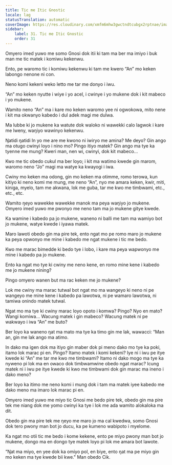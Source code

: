 ```yaml
---
title: Tic me Itic Gnostic
locale: lag
statusTranslation: automatic
coverImage: https://res.cloudinary.com/xmfm6mhw3gwctndtcubgx2rptnae/image/upload/v1740468922/small_cover_tratado_de_psicologia_revolucionaria_a4c0dca4e0.webp
sidebar:
    label: 31. Tic me Itic Gnostic
    order: 31
---
```

Omyero imed yuwo me somo Gnosi dok itii ki tam ma ber ma imiyo i buk man me tic matek i komiwu kekenwu.

Ento, pe waromo tic i komiwu kekenwu ki tam me kwero “An” mo keken labongo nenone ni con.

Neno komi kekeni weko letto me tar me donyo i iwu.

“An” mo keken nyutte i wiye i yo acel, i cwinye i yo mukene dok i kit mabeco i yo mukene.

Wamito neno “An” ma i kare mo keken waromo yee ni ogwokowa, mito nene i kit ma okwanyo kabedo i dul adek magi me dulwa.

Ma lubbe ki jo mukene ka watute dok waloko ni wawekki calo lagwok i kare me lweny, waŋiyo wawinyo kekenwu.

Ŋatidi ŋatidi In yo me are me kwono ni iwiryo me amina? Me deyo? Gin ango ma otugo cwinyi loyo i nino mo? Pingo itiyo matek? Gin ango ma tye ka tyenne me mung? Kweri man, nen wi, cwinyi, dok kit mabeco...

Kwo me tic obedo cukul ma ber loyo; i kit ma watimo kwede gin marom, waromo neno “Jo” magi ma watye ka kwayogi i iwa.

Cwiny mo keken ma odong, gin mo keken ma otimme, romo terowa, kun kitiyo ki neno komi me mung, me neno “An”, nyo me amara keken, kwir, miti, kiniga, myelo, tam me akwana, lok me guba, tar me kwo me timbwami, etc., etc., etc.

Wamito ŋeyo wawekke wawekke manok ma peya waŋiyo jo mukene. Omyero imed yuwo me pwonyo me neno tam ma jo mukene gitye kwede.

Ka wamine i kabedo pa jo mukene, waneno ni balli me tam ma wamiyo bot jo mukene, watye kwede i iyawa matek.

Maro lawoti obedo gin ma pire tek, ento ngat mo pe romo maro jo mukene ka peya opwonyo me mine i kabedo me ngat mukene i tic me bedo.

Kwo me marac bimedde ki bedo tye i lobo, i kare ma peya wapwonyo me mine i kabedo pa jo mukene.

Ento ka ngat mo tye ki cwiny me neno kene, en romo mine kene i kabedo me jo mukene nining?

Pingo omyero wanen but ma rac keken me jo mukene?

Lok me cwiny ma marac tutwal bot ngat mo ma wangeyo ki neno ni pe wangeyo me mine kene i kabedo pa lawotwa, ni pe wamaro lawotwa, ni tamiwa onindo matek tutwal.

Ngat mo ma tye ki cwiny marac loyo opoto i komwa? Pingo? Nyo en mato? Wangi komiwa... Wacung matek i gin mabeco? Wacung matek ni pe wakwayo i iwa “An” me buto?

Ber loyo ka waneno ŋat ma mato ma tye ka timo gin me lak, wawacci: “Man an, gin me lak ango ma atimo.

In dako ma igen dok ma itiyo gin maber dok pi meno dako mo tye ka poki, itamo lok marac pi en. Pingo? Itamo matek i komi kekeni? Iye ni i iwu pe itye kwede ki “An” me tar me kwo me timbwami? Itamo ni dako mogo ma tye ka nyweno pi lok ma en owaco dok timbwamwine obedo ngat marac? Icung matek ni i iwu pe itye kwede ki kwo me timbwami dok gin marac ma ineno i dako meno?

Ber loyo ka itimo me neno komi i mung dok i tam ma matek iyee kabedo me dako meno ma imaro lok marac pi en.

Omyero imed yuwo me miyo tic Gnosi me bedo pire tek, obedo gin ma pire tek me niang dok me yomo cwinyi ka tye i lok me ada wamito alokaloka ma dit.

Obedo gin ma pire tek me ŋeyo me maro jo ma cal kwedwa, somo Gnosi dok tero pwony man bot jo ducu, ka pe kumeno wabipoto i myelome.

Ka ngat mo otii tic me bedo i kome kekene, ento pe miyo pwony man bot jo mukene, dongo ma en dongo tye matek loyo pi lok me amara bot lawote.

“Ŋat ma miyo, en yee dok ka omiyo pol, en biye, ento ŋat ma pe miyo gin mo keken ma tye kwede bii kwe." Man obedo Cik.


